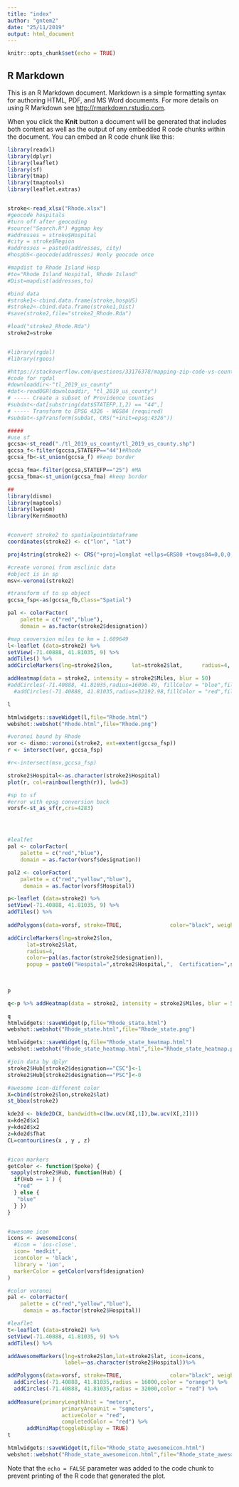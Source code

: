 ---
title: "index"
author: "gntem2"
date: "25/11/2019"
output: html_document
---

```{r setup, include=FALSE}
knitr::opts_chunk$set(echo = TRUE)
```

## R Markdown

This is an R Markdown document. Markdown is a simple formatting syntax for authoring HTML, PDF, and MS Word documents. For more details on using R Markdown see <http://rmarkdown.rstudio.com>.

When you click the **Knit** button a document will be generated that includes both content as well as the output of any embedded R code chunks within the document. You can embed an R code chunk like this:

```{r data}
library(readxl)
library(dplyr)
library(leaflet)
library(sf)
library(tmap)
library(tmaptools)
library(leaflet.extras)


stroke<-read_xlsx("Rhode.xlsx")
#geocode hospitals 
#turn off after geocoding
#source("Search.R") #ggmap key
#addresses = stroke$Hospital
#city = stroke$Region
#addresses = paste0(addresses, city)
#hospUS<-geocode(addresses) #only geocode once

#mapdist to Rhode Island Hosp
#to="Rhode Island Hospital, Rhode Island"
#Dist=mapdist(addresses,to)

#bind data
#stroke1<-cbind.data.frame(stroke,hospUS)
#stroke2<-cbind.data.frame(stroke1,Dist)
#save(stroke2,file="stroke2_Rhode.Rda")

#load("stroke2_Rhode.Rda")
stroke2=stroke


#library(rgdal)
#library(rgeos)

#https://stackoverflow.com/questions/33176378/mapping-zip-code-vs-county-shapefile-in-r
#code for rgdal
#downloaddir<-"tl_2019_us_county"
#dat<-readOGR(downloaddir, "tl_2019_us_county") 
# ----- Create a subset of Providence counties
#subdat<-dat[substring(dat$STATEFP,1,2) == "44",]
# ----- Transform to EPSG 4326 - WGS84 (required)
#subdat<-spTransform(subdat, CRS("+init=epsg:4326"))

#####
#use sf
gccsa<-st_read("./tl_2019_us_county/tl_2019_us_county.shp")
gccsa_f<-filter(gccsa,STATEFP=="44")#Rhode
gccsa_fb<-st_union(gccsa_f) #keep border

gccsa_fma<-filter(gccsa,STATEFP=="25") #MA
gccsa_fbma<-st_union(gccsa_fma) #keep border

##
library(dismo)
library(maptools)
library(lwgeom)
library(KernSmooth)


#convert stroke2 to spatialpointdataframe
coordinates(stroke2) <- c("lon", "lat")

proj4string(stroke2) <- CRS("+proj=longlat +ellps=GRS80 +towgs84=0,0,0,0,0,0,0 +no_defs")

#create voronoi from msclinic data
#object is in sp
msv<-voronoi(stroke2)

#transform sf to sp object
gccsa_fsp<-as(gccsa_fb,Class="Spatial")


```



```{r leaflet}

pal <- colorFactor(
    palette = c("red","blue"),
    domain = as.factor(stroke2$designation))

#map conversion miles to km = 1.609649
l<-leaflet (data=stroke2) %>%
setView(-71.40888, 41.81035, 9) %>%
addTiles() %>%
addCircleMarkers(lng=stroke2$lon,      lat=stroke2$lat,      radius=4,      color=~pal(as.factor(stroke2$designation)),      popup = paste0("Hospital=",stroke2$Hospital,",  Certification=",stroke2$designation,", Miles=",stroke2$Miles,", travel minutes=",stroke2$minutes))%>%

addHeatmap(data = stroke2, intensity = stroke2$Miles, blur = 50)
#addCircles(-71.40888, 41.81035,radius=16096.49, fillColor = "blue",fillOpacity = 0.1) #%>%
  #addCircles(-71.40888, 41.81035,radius=32192.98,fillColor = "red",fillOpacity = 0.1) 

l

htmlwidgets::saveWidget(l,file="Rhode.html")
webshot::webshot("Rhode.html",file="Rhode.png")
```

```{r, voronoi}


  
#voronoi bound by Rhode
vor <- dismo::voronoi(stroke2, ext=extent(gccsa_fsp))
r <- intersect(vor, gccsa_fsp)

#r<-intersect(msv,gccsa_fsp)

stroke2$Hospital<-as.character(stroke2$Hospital)
plot(r, col=rainbow(length(r)), lwd=3)

#sp to sf
#error with epsg conversion back
vorsf<-st_as_sf(r,crs=4283)




#lealfet
pal <- colorFactor(
    palette = c("red","blue"),
    domain = as.factor(vorsf$designation))

pal2 <- colorFactor(
    palette = c("red","yellow","blue"),
     domain = as.factor(vorsf$Hospital))

p<-leaflet (data=stroke2) %>%
setView(-71.40888, 41.81035, 9) %>%
addTiles() %>%
  
addPolygons(data=vorsf, stroke=TRUE,               color="black", weight=1,fillOpacity = .2,              fillColor=~pal2(as.factor(vorsf$Hospital)),fill=TRUE, popup =as.character(vorsf$Hospital),              highlightOptions = TRUE) %>%

addCircleMarkers(lng=stroke2$lon,
      lat=stroke2$lat,
      radius=4,
      color=~pal(as.factor(stroke2$designation)),
      popup = paste0("Hospital=",stroke2$Hospital,",  Certification=",stroke2$designation,", Miles=",stroke2$Miles,", travel minutes=",stroke2$minutes)) 
  

 
p

q<-p %>% addHeatmap(data = stroke2, intensity = stroke2$Miles, blur = 50)

q
htmlwidgets::saveWidget(p,file="Rhode_state.html")
webshot::webshot("Rhode_state.html",file="Rhode_state.png")

htmlwidgets::saveWidget(q,file="Rhode_state_heatmap.html")
webshot::webshot("Rhode_state_heatmap.html",file="Rhode_state_heatmap.png")

```
```{r}
#join data by dplyr
stroke2$Hub[stroke2$designation=="CSC"]<-1
stroke2$Hub[stroke2$designation=="PSC"]<-0

#awesome icon-different color
X=cbind(stroke2$lon,stroke2$lat)
st_bbox(stroke2)

kde2d <- bkde2D(X, bandwidth=c(bw.ucv(X[,1]),bw.ucv(X[,2])))
x=kde2d$x1
y=kde2d$x2
z=kde2d$fhat
CL=contourLines(x , y , z)


#icon markers
getColor <- function(Spoke) {
 sapply(stroke2$Hub, function(Hub) {
  if(Hub == 1 ) {
   "red"
  } else {
   "blue"
  } })
}


#awesome icon
icons <- awesomeIcons(
  #icon = 'ios-close',
  icon= 'medkit',
  iconColor = 'black',
  library = 'ion',
  markerColor = getColor(vorsf$designation)
)

#color voronoi
pal <- colorFactor(
    palette = c("red","yellow","blue"),
     domain = as.factor(stroke2$Hospital))

#leaflet
t<-leaflet (data=stroke2) %>%
setView(-71.40888, 41.81035, 9) %>%
addTiles() %>%

addAwesomeMarkers(lng=stroke2$lon,lat=stroke2$lat, icon=icons, 
                  label=~as.character(stroke2$Hospital))%>%

addPolygons(data=vorsf, stroke=TRUE,               color="black", weight=1,fillOpacity = .2,              fillColor=~pal(as.factor(vorsf$Hospital)),fill=TRUE, popup =as.character(vorsf$Hospital),              highlightOptions = TRUE) %>%
  addCircles(-71.40888, 41.81035,radius = 16000,color = "orange") %>%
  addCircles(-71.40888, 41.81035,radius = 32000,color = "red") %>%
  
addMeasure(primaryLengthUnit = "meters",
                 primaryAreaUnit = "sqmeters",
                 activeColor = "red",
                 completedColor = "red") %>%
      addMiniMap(toggleDisplay = TRUE)
t

htmlwidgets::saveWidget(t,file="Rhode_state_awesomeicon.html")
webshot::webshot("Rhode_state_awesomeicon.html",file="Rhode_state_awesomeicon.png")

```

Note that the `echo = FALSE` parameter was added to the code chunk to prevent printing of the R code that generated the plot.
